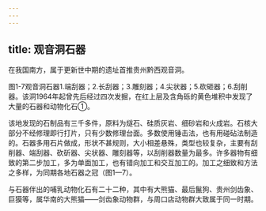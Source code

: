 ```yaml
---
---
---
```

title: 观音洞石器
---



在我国南方，属于更新世中期的遗址首推贵州黔西观音洞。

图1-7观音洞石器1.端刮器；2.长刮器；3.雕刻器；4.尖状器；5.砍砸器；6.刮削器。该洞1964年起曾先后经过四次发掘，在红上层及含角砾的黄色堆积中发现了大量的石器和动物化石①。

该地发现的石制品有三千多件，原料为燧石、硅质灰岩、细砂岩和火成岩。石核大部分不经修理即行打片，只有少数修理台面。多数使用锤击法，也有用碰砧法制造的。石器多用石片做成，形状不甚规则，大小相差悬殊，类型也较复杂，主要有刮削器、端刮器、砍斫器、尖状器、雕刻器等，以刮削器数量为最多。许多器物有细致的第二步加工，多为单面加工，也有错向加工和交互加工的。加工之细致和方法之多样，为同期各地石器之冠（图1—7）。

与石器伴出的哺乳动物化石有二十二种，其中有大熊猫、最后鬣狗、贵州剑齿象、巨獏等，属华南的大熊猫——剑齿象动物群，与周口店动物群大致属于同一时期。